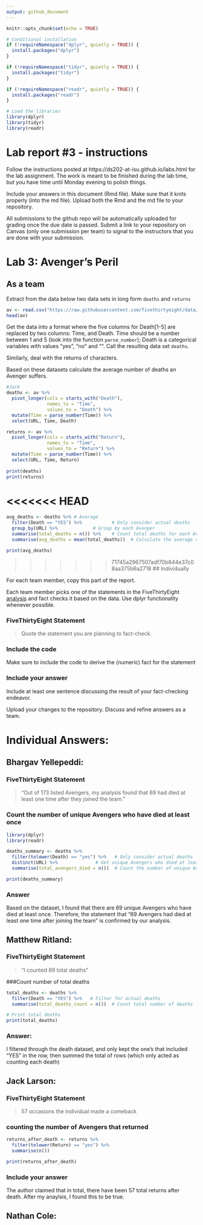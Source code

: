 ```yaml
---
output: github_document
---
```


<!-- README.md is generated from README.Rmd. Please edit the README.Rmd file -->


```r
knitr::opts_chunk$set(echo = TRUE)
```

```r
# Conditional installation
if (!requireNamespace("dplyr", quietly = TRUE)) {
  install.packages("dplyr")
}

if (!requireNamespace("tidyr", quietly = TRUE)) {
  install.packages("tidyr")
}

if (!requireNamespace("readr", quietly = TRUE)) {
  install.packages("readr")
}

# Load the libraries
library(dplyr)
library(tidyr)
library(readr)

```

# Lab report #3 - instructions

Follow the instructions posted at https://ds202-at-isu.github.io/labs.html for the lab assignment. The work is meant to be finished during the lab time, but you have time until Monday evening to polish things.

Include your answers in this document (Rmd file). Make sure that it knits properly (into the md file). Upload both the Rmd and the md file to your repository.  

All submissions to the github repo will be automatically uploaded for grading once the due date is passed.
Submit a link to your repository on Canvas (only one submission per team) to signal to the instructors that you are done with your submission.

# Lab 3: Avenger's Peril

## As a team

Extract from the data below two data sets in long form `deaths` and `returns`

```r
av <- read.csv("https://raw.githubusercontent.com/fivethirtyeight/data/master/avengers/avengers.csv", stringsAsFactors = FALSE)
head(av)
```

Get the data into a format where the five columns for Death[1-5] are replaced by two columns: Time, and Death. Time should be a number between 1 and 5 (look into the function `parse_number`); Death is a categorical variables with values "yes", "no" and "". Call the resulting data set `deaths`. 

Similarly, deal with the returns of characters.

Based on these datasets calculate the average number of deaths an Avenger suffers. 
```r
#Jack
deaths <- av %>%
  pivot_longer(cols = starts_with("Death"), 
               names_to = "Time", 
               values_to = "Death") %>%
  mutate(Time = parse_number(Time)) %>%
  select(URL, Time, Death)

returns <- av %>%
  pivot_longer(cols = starts_with("Return"), 
               names_to = "Time", 
               values_to = "Return") %>%
  mutate(Time = parse_number(Time)) %>%
  select(URL, Time, Return)
 
print(deaths)
print(returns)
```
<<<<<<< HEAD
=======

```r
avg_deaths <- deaths %>% # Average
  filter(Death == "YES") %>%           # Only consider actual deaths
  group_by(URL) %>%             # Group by each Avenger
  summarise(total_deaths = n()) %>%    # Count total deaths for each Avenger
  summarise(avg_deaths = mean(total_deaths))  # Calculate the average number of deaths

print(avg_deaths)
```

>>>>>>> 71745a2967507adf70b844e37c08aa375b6a2718
## Individually

For each team member, copy this part of the report. 

Each team member picks one of the statements in the FiveThirtyEight [analysis](https://fivethirtyeight.com/features/avengers-death-comics-age-of-ultron/) and fact checks it based on the data. Use dplyr functionality whenever possible.

### FiveThirtyEight Statement

> Quote the statement you are planning to fact-check.

### Include the code

Make sure to include the code to derive the (numeric) fact for the statement

### Include your answer

Include at least one sentence discussing the result of your fact-checking endeavor.

Upload your changes to the repository. Discuss and refine answers as a team.



# Individual Answers:

## Bhargav Yellepeddi:

### FiveThirtyEight Statement
> "Out of 173 listed Avengers, my analysis found that 69 had died at least one time after they joined the team." 

### Count the number of unique Avengers who have died at least once
```r
library(dplyr)
library(readr)

deaths_summary <- deaths %>%
  filter(tolower(Death) == "yes") %>%   # Only consider actual deaths
  distinct(URL) %>%              # Get unique Avengers who died at least once
  summarise(total_avengers_died = n())  # Count the number of unique Avengers

print(deaths_summary)
```

### Answer 
Based on the dataset, I found that there are 69 unique Avengers who have died at least once. Therefore, the statement that "69 Avengers had died at least one time after joining the team" is confirmed by our analysis.



## Matthew Ritland: 

### FiveThirtyEight Statement
> "I counted 89 total deaths"

###Count number of total deaths

```r
total_deaths <- deaths %>%
  filter(Death == "YES") %>%   # Filter for actual deaths
  summarise(total_deaths_count = n())  # Count total number of deaths

# Print total deaths
print(total_deaths)
```
### Answer:
I filtered through the death dataset, and only kept the one's that included "YES" in the row,
then summed the total of rows (which only acted as counting each death)



## Jack Larson:
### FiveThirtyEight Statement

> 57 occasions the individual made a comeback

### counting the number of Avengers that returned
```r
returns_after_death <- returns %>%
  filter(tolower(Return) == "yes") %>%
  summarise(n())

print(returns_after_death)
```
### Include your answer
  The author claimed that in total, there have been 57 total returns after death. After my anaylsis, I found this to be true.


## Nathan Cole:


